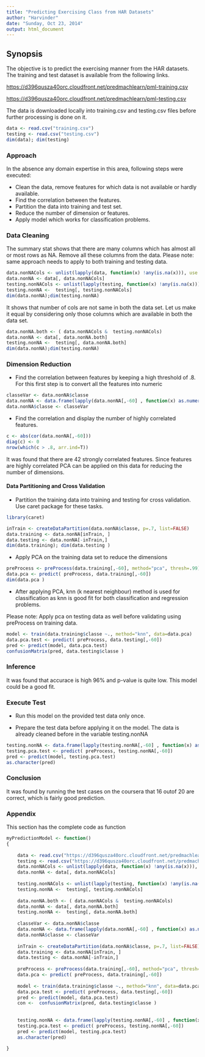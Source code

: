 ```yaml
---
title: "Predicting Exercising Class from HAR Datasets"
author: "Harvinder"
date: "Sunday, Oct 23, 2014"
output: html_document
---
```


## Synopsis

The objective is to predict the exercising manner from the HAR datasets. The training and test dataset is available from the following links. 

<https://d396qusza40orc.cloudfront.net/predmachlearn/pml-training.csv> 

<https://d396qusza40orc.cloudfront.net/predmachlearn/pml-testing.csv> 


The data is downloaded locally into training.csv and testing.csv files before further processing is done on it.

 
```r
data <- read.csv("training.csv")
testing <- read.csv("testing.csv")
dim(data); dim(testing)
````
### Approach

In the absence any domain expertise  in this area, following steps were executed: 

 - Clean the data, remove features for which data is not available or hardly available.
 - Find the correlation between the features.  
 - Partition the data into training and test set. 
 - Reduce the number of dimension or features.
 - Apply model which works for classification problems.

### Data Cleaning

The summary stat shows that there are many columns which has almost all  or most rows as NA. Remove all these columns from the data. Please note: same approach needs to apply to both training and testing data.

``` r
data.nonNACols <- unlist(lapply(data, function(x) !any(is.na(x))), use.names=FALSE)
data.nonNA <- data[, data.nonNACols]
testing.nonNACols <- unlist(lapply(testing, function(x) !any(is.na(x))), use.names=FALSE)
testing.nonNA <-  testing[, testing.nonNACols]
dim(data.nonNA);dim(testing.nonNA)
```

It shows that number of cols are not same in both the data set. Let us make it equal by considering only those columns which are available in both the data set.

``` r
data.nonNA.both <- ( data.nonNACols &  testing.nonNACols)
data.nonNA <- data[, data.nonNA.both]
testing.nonNA <-  testing[, data.nonNA.both]
dim(data.nonNA);dim(testing.nonNA)
```

### Dimension Reduction

 - Find the correlation between features by keeping a high threshold of .8.  For this first step is to convert all the features into numeric


``` r
classeVar <- data.nonNA$classe
data.nonNA <- data.frame(lapply(data.nonNA[,-60] , function(x) as.numeric(x)))
data.nonNA$classe <- classeVar
```

 - Find the correlation and display the number of highly correlated features.

``` r
c <- abs(cor(data.nonNA[,-60]))
diag(c) <- 0
nrow(which(c > .8, arr.ind=T))
```

It was found that there are 42 strongly correlated features. Since features are highly correlated  PCA can be applied on this data for reducing the number of dimensions.

#### Data Partitioning and Cross Validation

 - Partition the training data into training and testing for cross validation. Use caret package for these tasks.

``` r
library(caret)

inTrain <- createDataPartition(data.nonNA$classe, p=.7, list=FALSE)
data.training <- data.nonNA[inTrain, ]
data.testing <- data.nonNA[-inTrain,]
dim(data.training); dim(data.testing )

```

 - Apply PCA on the training data set to reduce the dimensions

``` r
preProcess <- preProcess(data.training[,-60], method="pca", thresh=.99)
data.pca <- predict( preProcess, data.training[,-60])
dim(data.pca )

```

 - After applying PCA, knn (k nearest neighbour) method is used for classification as knn is good fit for both classification and regression problems.

Please note: Apply pca on testing data as well before validating using preProcess on training data.

```r
model <- train(data.training$classe ~., method="knn", data=data.pca)
data.pca.test <- predict( preProcess, data.testing[,-60])
pred <- predict(model, data.pca.test)
confusionMatrix(pred, data.testing$classe )

```

### Inference

It was found that accurace is  high  96% and p-value is quite low. This  model could be a good fit.


### Execute Test

 - Run this model on the provided test data only once.

 - Prepare the test data before applying it on the model. The data is already cleaned before in the variable testing.nonNA

```r
testing.nonNA <- data.frame(lapply(testing.nonNA[,-60] , function(x) as.numeric(x)))
testing.pca.test <- predict( preProcess, testing.nonNA[,-60])
pred <- predict(model, testing.pca.test)
as.character(pred)
```

### Conclusion

It was found by running the test cases on the coursera that 16 outof 20 are correct, which is fairly good prediction.


### Appendix

This section has the complete code as function

``` r
myPredictionModel <- function()
{
    
    data <- read.csv("https://d396qusza40orc.cloudfront.net/predmachlearn/pml-training.csv")
    testing <- read.csv("https://d396qusza40orc.cloudfront.net/predmachlearn/pml-testing.csv")
    data.nonNACols <- unlist(lapply(data, function(x) !any(is.na(x))), use.names=FALSE)
    data.nonNA <- data[, data.nonNACols]
    
    testing.nonNACols <- unlist(lapply(testing, function(x) !any(is.na(x))), use.names=FALSE)
    testing.nonNA <-  testing[, testing.nonNACols]
    
    data.nonNA.both <- ( data.nonNACols &  testing.nonNACols)
    data.nonNA <- data[, data.nonNA.both]
    testing.nonNA <-  testing[, data.nonNA.both]
    
    classeVar <- data.nonNA$classe
    data.nonNA <- data.frame(lapply(data.nonNA[,-60] , function(x) as.numeric(x)))
    data.nonNA$classe <- classeVar
    
    inTrain <- createDataPartition(data.nonNA$classe, p=.7, list=FALSE)
    data.training <- data.nonNA[inTrain, ]
    data.testing <- data.nonNA[-inTrain,]
    
    preProcess <- preProcess(data.training[,-60], method="pca", thresh=.99)
    data.pca <- predict( preProcess, data.training[,-60])
    
    model <- train(data.training$classe ~., method="knn", data=data.pca)
    data.pca.test <- predict( preProcess, data.testing[,-60])
    pred <- predict(model, data.pca.test)
    con <-  confusionMatrix(pred, data.testing$classe )
    
    
    testing.nonNA <- data.frame(lapply(testing.nonNA[,-60] , function(x) as.numeric(x)))
    testing.pca.test <- predict( preProcess, testing.nonNA[,-60])
    pred <- predict(model, testing.pca.test)
    as.character(pred)
    
}
```

